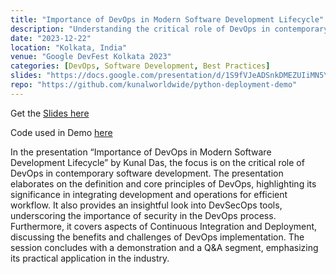 ```yaml
---
title: "Importance of DevOps in Modern Software Development Lifecycle"
description: "Understanding the critical role of DevOps in contemporary software development with practical demonstrations"
date: "2023-12-22"
location: "Kolkata, India"
venue: "Google DevFest Kolkata 2023"
categories: [DevOps, Software Development, Best Practices]
slides: "https://docs.google.com/presentation/d/1S9fVJeADSnkDMEZUIiMN5YjkkRimAPkJWISasAmcwz8/edit?usp=sharing"
repo: "https://github.com/kunalworldwide/python-deployment-demo"
---
```


Get the [Slides here](https://docs.google.com/presentation/d/1S9fVJeADSnkDMEZUIiMN5YjkkRimAPkJWISasAmcwz8/edit?usp=sharing)

Code used in Demo [here](https://github.com/kunalworldwide/python-deployment-demo)

In the presentation "Importance of DevOps in Modern Software Development Lifecycle" by Kunal Das, the focus is on the critical role of DevOps in contemporary software development. The presentation elaborates on the definition and core principles of DevOps, highlighting its significance in integrating development and operations for efficient workflow. It also provides an insightful look into DevSecOps tools, underscoring the importance of security in the DevOps process. Furthermore, it covers aspects of Continuous Integration and Deployment, discussing the benefits and challenges of DevOps implementation. The session concludes with a demonstration and a Q&A segment, emphasizing its practical application in the industry.